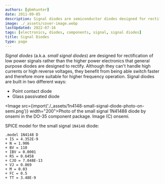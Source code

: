 ```yaml
---
authors: [gbmhunter]
date: 2011-09-05
description: Signal diodes are semiconductor diodes designed for rectification of low power signals rather than the higher power electronics that general purpose diodes are designed to rectify.
image: ./_assets/cover-image.webp
lastUpdated: 2022-07-16
tags: [electronics, diodes, components, signal, signal diodes]
title: Signal Diodes
type: page
---
```


<WarningIsNotes />

_Signal diodes_ (a.k.a. _small signal diodes_) are designed for rectification of low power signals rather than the higher power electronics that general purpose diodes are designed to rectify. Although they can't handle high currents or high reverse voltages, they benefit from being able switch faster and therefore more suitable for higher frequency operation. Signal diodes are built in two different ways:

* Point contact diode
* Glass passivated diode

<Image src={import('./_assets/1n4148-small-signal-diode-photo-on-semi.png')} width="200">Photo of the small signal 1N41488 diode by onsemi in the DO-35 component package. Image (C) onsemi.</Image>

SPICE model for the small signal `1N4148` diode:

```
.model 1N4148 D 
+ IS = 4.352E-9 
+ N = 1.906 
+ BV = 110 
+ IBV = 0.0001 
+ RS = 0.6458 
+ CJO = 7.048E-13 
+ VJ = 0.869 
+ M = 0.03 
+ FC = 0.5 
+ TT = 3.48E-9
```

